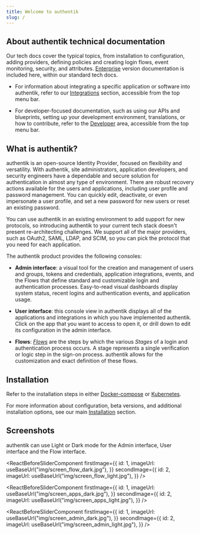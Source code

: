 ```yaml
---
title: Welcome to authentik
slug: /
---
```


## About authentik technical documentation

Our tech docs cover the typical topics, from installation to configuration, adding providers, defining policies and creating login flows, event monitoring, security, and attributes. [Enterprise](./enterprise/index.md) version documentation is included here, within our standard tech docs.

-   For information about integrating a specific application or software into authentik, refer to our [Integrations](../integrations) section, accessible from the top menu bar.

-   For developer-focused documentation, such as using our APIs and blueprints, setting up your development environment, translations, or how to contribute, refer to the [Developer](../developer-docs) area, accessible from the top menu bar.

## What is authentik?

authentik is an open-source Identity Provider, focused on flexibility and versatility. With authentik, site administrators, application developers, and security engineers have a dependable and secure solution for authentication in almost any type of environment. There are robust recovery actions available for the users and applications, including user profile and password management. You can quickly edit, deactivate, or even impersonate a user profile, and set a new password for new users or reset an existing password.

You can use authentik in an existing environment to add support for new protocols, so introducing authentik to your current tech stack doesn't present re-architecting challenges. We support all of the major providers, such as OAuth2, SAML, LDAP, and SCIM, so you can pick the protocol that you need for each application.

The authentik product provides the following consoles:

-   **Admin interface**: a visual tool for the creation and management of users and groups, tokens and credentials, application integrations, events, and the Flows that define standard and customizable login and authentication processes. Easy-to-read visual dashboards display system status, recent logins and authentication events, and application usage.

-   **User interface**: this console view in authentik displays all of the applications and integrations in which you have implemented authentik. Click on the app that you want to access to open it, or drill down to edit its configuration in the admin interface.

-   **Flows**: [_Flows_](./flow) are the steps by which the various _Stages_ of a login and authentication process occurs. A stage represents a single verification or logic step in the sign-on process. authentik allows for the customization and exact definition of these flows.

## Installation

Refer to the installation steps in either [Docker-compose](installation/docker-compose) or [Kubernetes](installation/kubernetes).

For more information about configuration, beta versions, and additional installation options, see our main [Installation](installation) section.

## Screenshots

authentik can use Light or Dark mode for the Admin interface, User interface and the Flow interface.


<ReactBeforeSliderComponent
    firstImage={{
        id: 1,
        imageUrl: useBaseUrl("img/screen_flow_dark.jpg"),
    }}
    secondImage={{
        id: 2,
        imageUrl: useBaseUrl("img/screen_flow_light.jpg"),
    }}
/>

<ReactBeforeSliderComponent
    firstImage={{
        id: 1,
        imageUrl: useBaseUrl("img/screen_apps_dark.jpg"),
    }}
    secondImage={{
        id: 2,
        imageUrl: useBaseUrl("img/screen_apps_light.jpg"),
    }}
/>

<ReactBeforeSliderComponent
    firstImage={{
        id: 1,
        imageUrl: useBaseUrl("img/screen_admin_dark.jpg"),
    }}
    secondImage={{
        id: 2,
        imageUrl: useBaseUrl("img/screen_admin_light.jpg"),
    }}
/>
